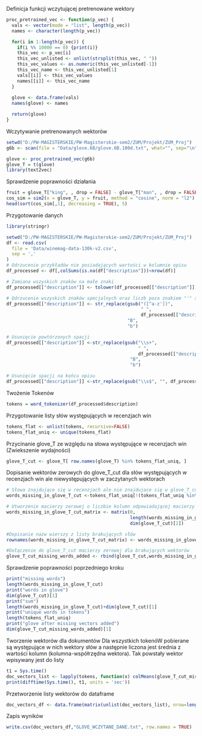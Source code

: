 Definicja funkcji wczytującej pretrenowane wektory  
```r
proc_pretrained_vec <- function(p_vec) {
  vals <- vector(mode = "list", length(p_vec))
  names <- character(length(p_vec))

  for(i in 1:length(p_vec)) {
    if(i %% 10000 == 0) {print(i)}
    this_vec <- p_vec[i]
    this_vec_unlisted <- unlist(strsplit(this_vec, " "))
    this_vec_values <- as.numeric(this_vec_unlisted[-1])
    this_vec_name <- this_vec_unlisted[1]
    vals[[i]] <- this_vec_values
    names[[i]] <- this_vec_name
  }
  
  glove <- data.frame(vals)
  names(glove) <- names

  return(glove)
}
```

Wczytywanie pretrenowanych wektorów
```r
setwd("D:/PW-MAGISTERSKIE/PW-Magisterskie-sem2/ZUM/Projekt/ZUM_Proj")
g6b <- scan(file = "Data/glove.6B/glove.6B.100d.txt", what="", sep="\n")

glove <- proc_pretrained_vec(g6b)
glove_T = t(glove)
library(text2vec)
```
Sprawdzenie poprawności działania
```r
fruit = glove_T["king", , drop = FALSE] - glove_T["man", , drop = FALSE] + glove_T["woman", , drop = FALSE]  
cos_sim = sim2(x = glove_T, y = fruit, method = "cosine", norm = "l2") 
head(sort(cos_sim[,1], decreasing = TRUE), 5)
```
Przygotowanie danych
```r
library(stringr)

setwd("D:/PW-MAGISTERSKIE/PW-Magisterskie-sem2/ZUM/Projekt/ZUM_Proj")
df <- read.csv(
  file = 'Data/winemag-data-130k-v2.csv',
  sep = ','
)
# Odrzucenie przykładów nie posiadających wartości w kolumnie opisu
df_processed <- df[,colSums(is.na(df["description"]))<nrow(df)]

# Zamiana wszyskich znaków na małe znaki
df_processed[["description"]] <- tolower(df_processed[["description"]])

# Odrzucenie wszyskich znaków specjalnych oraz liczb poza znakiem "'" specyficznym dla języka ang
df_processed[["description"]] <- str_replace(gsub("([^a-z'])", 
                                                  " ", 
                                                  df_processed[["description"]]), 
                                             "B", 
                                             "b") 

# Usunięcie powtórzonych spacji
df_processed[["description"]] <-str_replace(gsub("\\s+",
                                                 " ",
                                                 df_processed[["description"]]),
                                              "B",
                                              "b")

# Usunięcie spacji na końcu opisu
df_processed[["description"]] <-str_replace(gsub("\\s$", "", df_processed[["description"]]), "B", "b")
```

Twożenie Tokenów
```r
tokens = word_tokenizer(df_processed$description)
```


Przygotowanie listy słów występujących w recenzjach win
```r
tokens_flat <- unlist(tokens, recursive=FALSE)
tokens_flat_uniq <- unique(tokens_flat)
```

Przycinanie glove_T ze względu na słowa występujące w recenzjach win (Zwiekszenie wydajności)
```r
glove_T_cut <- glove_T[ row.names(glove_T) %in% tokens_flat_uniq, ]
```

Dopisanie wektorów zerowych do glove_T_cut dla słów występujących w recenzjach win ale niewystępujących w zaczytanych wektorach
```r
# Słowa znajdujące się w recenzjach ale nie znajdujace się w glove_T_cut
words_missing_in_glove_T_cut <-tokens_flat_uniq[!(tokens_flat_uniq %in% row.names(glove_T_cut))]

# Utworzenie macierzy zerowej o liczbie kolumn odpowiadającej macierzy glove_T_cut oraz wierszy odpowiedajacej liczbie brakujących słów
words_missing_in_glove_T_cut_matrix <- matrix(0, 
                                              length(words_missing_in_glove_T_cut),
                                              dim(glove_T_cut)[2])

#Dopisanie nazw wierszy z listy brakujących słów
rownames(words_missing_in_glove_T_cut_matrix) <- words_missing_in_glove_T_cut

#Dołączenie do glove_T_cut macierzy zerowej dla brakujących wektorów
glove_T_cut_missing_words_added <- rbind(glove_T_cut,words_missing_in_glove_T_cut_matrix)
```

Sprawdzenie poprawności poprzedniego kroku
```r
print("missing words")
length(words_missing_in_glove_T_cut)
print("words in glove")
dim(glove_T_cut)[1]
print("sum")
length(words_missing_in_glove_T_cut)+dim(glove_T_cut)[1]
print("unique words in tokens")
length(tokens_flat_uniq)
print("glove after missing vectors added")
dim(glove_T_cut_missing_words_added)[1]

```

Tworzenie wektorów dla dokumentów 
Dla wszystkich tokenóW pobierane są występujące w nich wektory słów a następnie liczona jest średnia z wartości kolumn (kolumna-współrzędna wektora). Tak powstały wektor wpisywany jest do listy
```r
t1 = Sys.time()
doc_vectors_list <- lapply(tokens, function(x) colMeans(glove_T_cut_missing_words_added[x,]))
print(difftime(Sys.time(), t1, units = 'sec'))
```

Przetworzenie listy wektorów do dataframe
```r
doc_vectors_df <- data.frame(matrix(unlist(doc_vectors_list), nrow=length(doc_vectors_list), byrow=TRUE))
```

Zapis wyników
```r
write.csv(doc_vectors_df,"GLOVE_WCZYTANE_DANE.txt", row.names = TRUE)
```
